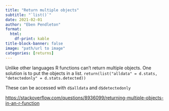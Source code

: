 ```yaml
---
title: "Return multiple objects"
subtitle: "`list()`"
date: 2021-02-01
author: "Eben Pendleton"
format:
  html:
    df-print: kable
title-block-banner: false
image: "path/url to image"
categories: [returns]
---
```


Unlike other languages R functions can't return multiple objects. One solution is to put the objects in a list. `return(list("alldata" = d.stats, "detectedonly" = d.stats.detected))`

These can be accessed with `d$alldata` and `d$detectedonly`

<https://stackoverflow.com/questions/8936099/returning-multiple-objects-in-an-r-function>
